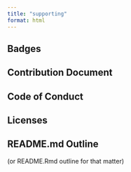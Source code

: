 ```yaml
---
title: "supporting"
format: html
---
```


## Badges

## Contribution Document

## Code of Conduct

## Licenses

## README.md Outline

(or README.Rmd outline for that matter)